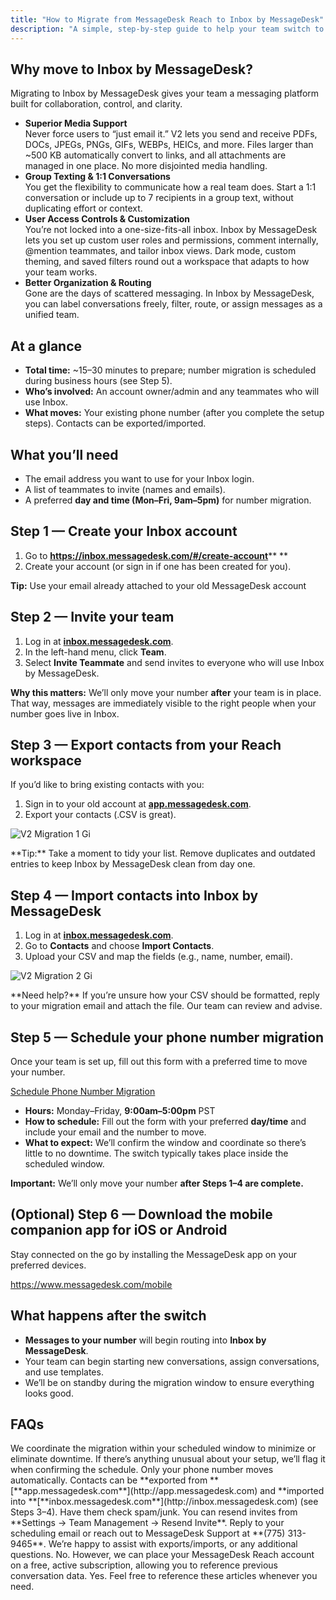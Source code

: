 ```yaml
---
title: "How to Migrate from MessageDesk Reach to Inbox by MessageDesk"
description: "A simple, step‑by‑step guide to help your team switch to Inbox by MessageDesk with confidence and minimal downtime."
---
```


## **Why move to Inbox by MessageDesk?**

Migrating to Inbox by MessageDesk gives your team a messaging platform built for collaboration, control, and clarity.

- **Superior Media Support**\
  Never force users to “just email it.” V2 lets you send and receive PDFs, DOCs, JPEGs, PNGs, GIFs, WEBPs, HEICs, and more. Files larger than ~500 KB automatically convert to links, and all attachments are managed in one place. No more disjointed media handling.
- **Group Texting & 1:1 Conversations**\
   You get the flexibility to communicate how a real team does. Start a 1:1 conversation or include up to 7 recipients in a group text, without duplicating effort or context.
- **User Access Controls & Customization**\
  You’re not locked into a one-size-fits-all inbox. Inbox by MessageDesk lets you set up custom user roles and permissions, comment internally, @mention teammates, and tailor inbox views. Dark mode, custom theming, and saved filters round out a workspace that adapts to how your team works.
- **Better Organization & Routing**\
  Gone are the days of scattered messaging. In Inbox by MessageDesk, you can label conversations freely, filter, route, or assign messages as a unified team.

## **At a glance**

- **Total time:** ~15–30 minutes to prepare; number migration is scheduled during business hours (see Step 5).
- **Who’s involved:** An account owner/admin and any teammates who will use Inbox.
- **What moves:** Your existing phone number (after you complete the setup steps). Contacts can be exported/imported.

## **What you’ll need**

- The email address you want to use for your Inbox login.
- A list of teammates to invite (names and emails).
- A preferred **day and time (Mon–Fri, 9am–5pm)** for number migration.

## **Step 1 — Create your Inbox account**

1. Go to [**<u>https://inbox.messagedesk.com/#/create-account</u>**](https://inbox.messagedesk.com/#/create-account)** **
2. Create your account (or sign in if one has been created for you).

**Tip:** Use your email already attached to your old MessageDesk account

## **Step 2 — Invite your team**

1. Log in at [**inbox.messagedesk.com**](http://inbox.messagedesk.com).
2. In the left-hand menu, click **Team**.
3. Select **Invite Teammate** and send invites to everyone who will use Inbox by MessageDesk.

**Why this matters:** We’ll only move your number **after** your team is in place. That way, messages are immediately visible to the right people when your number goes live in Inbox.

## **Step 3 — Export contacts from your Reach workspace**

If you’d like to bring existing contacts with you:

1. Sign in to your old account at [**app.messagedesk.com**](http://app.messagedesk.com).
2. Export your contacts (.CSV is great).

![V2 Migration 1 Gi](/images/V2-migration-1.gif)

<Note>
  **Tip:** Take a moment to tidy your list. Remove duplicates and outdated entries to keep Inbox by MessageDesk clean from day one.
</Note>

## **Step 4 — Import contacts into Inbox by MessageDesk**

1. Log in at [**inbox.messagedesk.com**](http://inbox.messagedesk.com).
2. Go to **Contacts** and choose **Import Contacts**.
3. Upload your CSV and map the fields (e.g., name, number, email).

![V2 Migration 2 Gi](/images/V2-migration-2.gif)

<Info>
  **Need help?** If you’re unsure how your CSV should be formatted, reply to your migration email and attach the file. Our team can review and advise.
</Info>

## **Step 5 — Schedule your phone number migration**

Once your team is set up, fill out this form with a preferred time to move your number.

[<u>Schedule Phone Number Migration</u>](https://messagedesk.typeform.com/to/GGtTW64l)

- **Hours:** Monday–Friday, **9:00am–5:00pm** PST
- **How to schedule:** Fill out the form with your preferred **day/time** and include your email and the number to move.
- **What to expect:** We’ll confirm the window and coordinate so there’s little to no downtime. The switch typically takes place inside the scheduled window.

**Important:** We’ll only move your number **after Steps 1–4 are complete.**

## **(Optional) Step 6 — Download the mobile companion app for iOS or Android**

Stay connected on the go by installing the MessageDesk app on your preferred devices.

[<u>https://www.messagedesk.com/mobile</u>](https://www.messagedesk.com/mobile) 

## **What happens after the switch**

- **Messages to your number** will begin routing into **Inbox by MessageDesk**.
- Your team can begin starting new conversations, assign conversations, and use templates.
- We’ll be on standby during the migration window to ensure everything looks good.

## **FAQs**

<AccordionGroup>
  <Accordion title="Will there be any downtime?" icon="sparkles">
    We coordinate the migration within your scheduled window to minimize or eliminate downtime. If there’s anything unusual about your setup, we’ll flag it when confirming the schedule.
  </Accordion>
  <Accordion title="Do my contacts move automatically?" icon="sparkles">
    Only your phone number moves automatically. Contacts can be **exported from **[**app.messagedesk.com**](http://app.messagedesk.com) and **imported into **[**inbox.messagedesk.com**](http://inbox.messagedesk.com) (see Steps 3–4).
  </Accordion>
  <Accordion title="What if a teammate can’t find their invite?">
    Have them check spam/junk. You can resend invites from **Settings → Team Management → Resend Invite**.
  </Accordion>
  <Accordion title="Who do I contact for help?">
    Reply to your scheduling email or reach out to MessageDesk Support at **(775) 313-9465**. We’re happy to assist with exports/imports, or any additional questions.
  </Accordion>
  <Accordion title="Does my conversation history migrate?">
    No. However, we can place your MessageDesk Reach account on a free, active subscription, allowing you to reference previous conversation data.
  </Accordion>
  <Accordion title="Is there onboarding content?">
    Yes. Feel free to reference these articles whenever you need. 
  </Accordion>
</AccordionGroup>